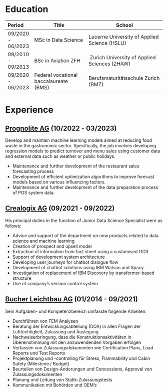 
# Education
|      Period       | Title                                  |                       School                           |
|:------------------|----------------------------------------|--------------------------------------------------------|
| 09/2020 - 06/2023 | MSc in Data Science                    | Lucerne University of Applied Science (HSLU)           |
| 09/2010 - 09/2013 | BSc in Aviation ZFH                    | Zurich University of Applied Sciences (ZHAW)           |
| 09/2020 - 06/2023 | Federal vocational baccalaureate (BMS) | Berufsmaturitätsschule Zurich (BMZ)                    |

# Experience

## [Prognolite AG](https://prognolite.com/site/de/) (10/2022 - 03/2023)
Develop and maintain machine learning models aimed at reducing food waste in the gastronomic 
sector. Specifically, the job involves developing regression models to predict turnover and menu 
sales using customer data and external data such as weather or public holidays.  

- Maintenance and further development of the restaurant sales forecasting process
- Development of efficient optimization algorithms to improve forecast models based on various influencing factors.
- Maintenance and further development of the data preparation process of POS system data.

## [Crealogix AG](https://crealogix.com/en){.external target="_blank"} (09/2021 - 09/2022)
His principal duties in the function of Junior Data Science Specialist were as follows:  

- Advice and support of the department on new products related to data science and machine learning
- Creation of prospect and upsell model
- Extraction of information from fact sheet using a customised OCR
- Support of development system architecture
- Developing user journeys for chatbot dialogue flow
- Development of chatbot solutions using IBM Watson and Spacy
- Investigation of replacement of IBM Discovery by transformer-based structure
- Use of company's version control system

## [Bucher Leichtbau AG](https://bucher-group.com/){.external target="_blank"} (01/2014 - 09/2021)
Sein Aufgaben- und Kompetenzbereich  umfasste folgende Arbeiten:  

- Durchführen von FEM Analysen
- Beratung der Entwicklungsabteilung  (DOA) in allen Fragen der Lufttüchtigkeit, Zulassung und Auslegung
- Nachweiserbringung,  dass die Konstruktionsaktivitäten  in Übereinstimmung  mit den anzuwendenden  Vorgaben erfolgen
- Verfassen von Zulassungsdokumenten  wie Certification Plans, Load Reports und Test Reports
- Projektplanung  und -controlling für Stress, Flammability und Cabin Safety (Milestone / Budget)
- Beurteilen von Design-Anderungen  und Concessions, Approval von Zulassungsdokumenten
- Planung und Leitung von Statik-Zulassungstests 
- Kommunikation  mit Behörden und OEM's

   